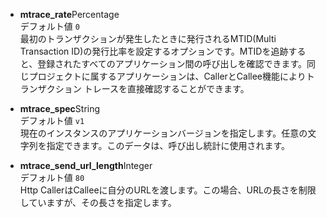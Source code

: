 -   **mtrace_rate**<span class='type'>Percentage</span><br/>
      デフォルト値 `0`<br/>
      最初のトランザクションが発生したときに発行されるMTID(Multi Transaction ID)の発行比率を設定するオプションです。MTIDを追跡すると、登録されたすべてのアプリケーション間の呼び出しを確認できます。同じプロジェクトに属するアプリケーションは、CallerとCallee機能によりトランザクション トレースを直接確認することができます。

-   **mtrace_spec**<span class='type'>String</span><br/>
      デフォルト値 `v1`<br/>
      現在のインスタンスのアプリケーションバージョンを指定します。任意の文字列を指定できます。このデータは、呼び出し統計に使用されます。

-   **mtrace_send_url_length**<span class='type'>Integer</span><br/>
      デフォルト値 `80`<br/>
      Http CallerはCalleeに自分のURLを渡します。この場合、URLの長さを制限していますが、その長さを指定します。
